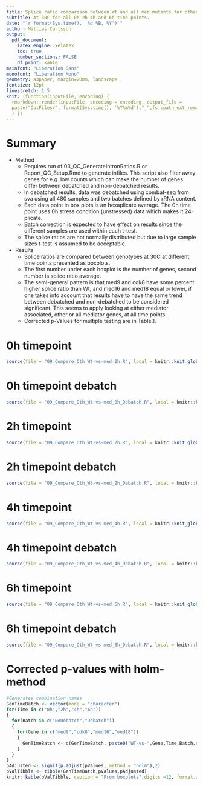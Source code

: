```yaml
---
title: Splice ratio comparison between Wt and all med mutants for other intron genes.
subtitle: At 30C for all 0h 2h 4h and 6h time points.
date: "`r format(Sys.time(), '%d %B, %Y')`"
author: Mattias Carlsson
output:
  pdf_document:
    latex_engine: xelatex
    toc: true
    number_sections: FALSE
    df_print: kable
mainfont: "Liberation Sans"
monofont: "Liberation Mono"
geometry: a3paper, margin=20mm, landscape
fontsize: 12pt
linestretch: 1.5
knit: (function(inputFile, encoding) {
  rmarkdown::render(inputFile, encoding = encoding, output_file = 
  paste("OutFiles/", format(Sys.time(), '%Y%m%d'),"_",fs::path_ext_remove(basename(inputFile)),".pdf",sep="")
  ) })
---
```


\newpage

# Summary

-   Method
    -   Requires run of 03_QC_GenerateIntronRatios.R or Report_QC_Setup.Rmd to generate infiles. This script also filter away genes for e.g. low counts which can make the number of genes differ between debatched and non-debatched results.
    -   In debatched results, data was debatched using combat-seq from sva using all 480 samples and two batches defined by rRNA content.
    -   Each data point in box plots is an hexaplicate average. The 0h time point uses 0h stress condition (unstressed) data which makes it 24-plicate.
    -   Batch correction is expected to have effect on results since the different samples are used within each t-test.
    -   The splice ratios are not normally distributed but due to large sample sizes t-test is assumed to be acceptable.
-   Results
    -   Splice ratios are compared between genotypes at 30C at different time points presented as boxplots.
    -   The first number under each boxplot is the number of genes, second number is splice ratio average.
    -   The semi-general pattern is that med9 and cdk8 have some percent higher splice ratio than Wt, and med16 and med18 equal or lower, if one takes into account that results have to have the same trend between debatched and non-debatched to be considered significant. This seems to apply looking at either mediator associated, other or all mediator genes, at all time points.
    -   Corrected p-Values for multiple testing are in Table.1.

\newpage

# 0h timepoint

```r
source(file = "09_Compare_Oth_Wt-vs-med_0h.R", local = knitr::knit_global())
```

\newpage

# 0h timepoint debatch

```r
source(file = "09_Compare_Oth_Wt-vs-med_0h_Debatch.R", local = knitr::knit_global())
```

\newpage

# 2h timepoint

```r
source(file = "09_Compare_Oth_Wt-vs-med_2h.R", local = knitr::knit_global())
```

\newpage

# 2h timepoint debatch

```r
source(file = "09_Compare_Oth_Wt-vs-med_2h_Debatch.R", local = knitr::knit_global())
```

\newpage

# 4h timepoint

```r
source(file = "09_Compare_Oth_Wt-vs-med_4h.R", local = knitr::knit_global())
```

\newpage

# 4h timepoint debatch

```r
source(file = "09_Compare_Oth_Wt-vs-med_4h_Debatch.R", local = knitr::knit_global())
```

\newpage

# 6h timepoint

```r
source(file = "09_Compare_Oth_Wt-vs-med_6h.R", local = knitr::knit_global())
```

\newpage

# 6h timepoint debatch

```r
source(file = "09_Compare_Oth_Wt-vs-med_6h_Debatch.R", local = knitr::knit_global())
```

\newpage

# Corrected p-values with holm-method

\setstretch{1}

```r
#Generates combination names
GenTimeBatch <- vector(mode = "character")
for(Time in c("0h","2h","4h","6h"))
{
  for(Batch in c("NoDebatch","Debatch"))
  {
    for(Gene in c("med9","cdk8","med16","med18"))
    {
      GenTimeBatch <- c(GenTimeBatch, paste0("WT-vs-",Gene,Time,Batch,collapse = ""))
    }
  }
}
pAdjusted <- signif(p.adjust(pValues, method = "holm"),2)
pValTibble <- tibble(GenTimeBatch,pValues,pAdjusted)
knitr::kable(pValTibble, caption = "From boxplots",digits =12, format.args = list(scientific = TRUE))
```
